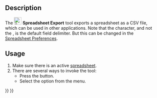 <languages/>

{{Docnav
|[[Spreadsheet_Import|Import]]
|[[Spreadsheet_MergeCells|MergeCells]]
|[[Spreadsheet_Workbench|Spreadsheet]]
|IconL=Spreadsheet_Import.svg
|IconR=Spreadsheet_MergeCells.svg
|IconC=Workbench_Spreadsheet.svg
}}

{{GuiCommand
|Name=Spreadsheet Export
|MenuLocation=Spreadsheet → Export Spreadsheet
|Workbenches=[[Spreadsheet_Workbench|Spreadsheet]]
|Version=0.17
|SeeAlso=[[Spreadsheet_Import|Spreadsheet Import]]
}}

==Description==

The [[File:Spreadsheet_Export.svg|24px]] '''Spreadsheet Export''' tool exports a spreadsheet as a CSV file, which can be used in other applications. Note that the {{Value|tab}} character, and not the {{Value|comma}}, is the default field delimiter. But this can be changed in the [[Spreadsheet_Preferences|Spreadsheet Preferences]].

==Usage==

# Make sure there is an active [[Spreadsheet_CreateSheet|spreadsheet]].
# There are several ways to invoke the tool:
#* Press the {{Button|[[File:Spreadsheet_Export.svg|16px]] [[Spreadsheet_Export|Export Spreadsheet]]}} button.
#* Select the {{MenuCommand|Spreadsheet → [[File:Spreadsheet_Export.svg|16px]] Export Spreadsheet}} option from the menu.


{{Docnav
|[[Spreadsheet_Import|Import]]
|[[Spreadsheet_MergeCells|MergeCells]]
|[[Spreadsheet_Workbench|Spreadsheet]]
|IconL=Spreadsheet_Import.svg
|IconR=Spreadsheet_MergeCells.svg
|IconC=Workbench_Spreadsheet.svg
}}

{{Spreadsheet_Tools_navi{{#translation:}}}}
{{Userdocnavi{{#translation:}}}}